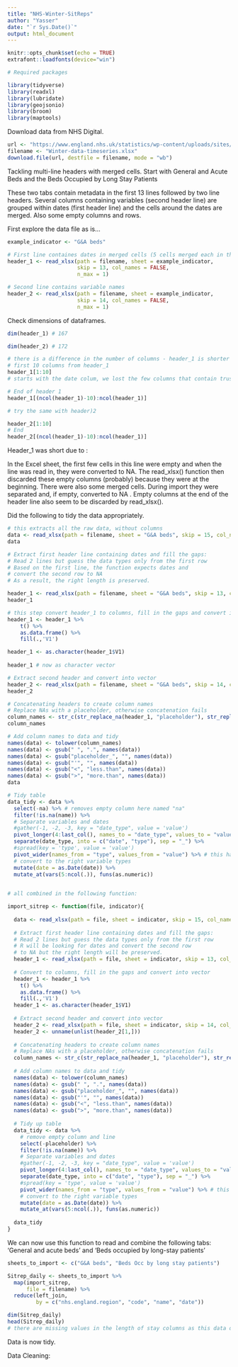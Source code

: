 ```yaml
---
title: "NHS-Winter-SitReps"
author: "Yasser"
date: "`r Sys.Date()`"
output: html_document
---
```


```r
knitr::opts_chunk$set(echo = TRUE)
extrafont::loadfonts(device="win")

# Required packages

library(tidyverse)
library(readxl)
library(lubridate)
library(geojsonio)
library(broom)
library(maptools)


```

Download data from NHS Digital.

```r
url <- "https://www.england.nhs.uk/statistics/wp-content/uploads/sites/2/2021/01/UEC-Daily-SitRep-Acute-Web-File-Timeseries-4.xlsx"
filename <- "Winter-data-timeseries.xlsx"
download.file(url, destfile = filename, mode = "wb")

```
Tackling multi-line headers with merged cells.
Start with General and Acute Beds and the Beds Occupied by Long Stay Patients 

These two tabs contain metadata in the first 13 lines followed by two line headers. Several columns containing variables (second header line) are grouped within dates (first header line) and the cells around the dates are merged. Also some empty columns and rows.

First explore the data file as is...

```r
example_indicator <- "G&A beds"

# First line containes dates in merged cells (5 cells merged each in this case)
header_1 <- read_xlsx(path = filename, sheet = example_indicator, 
                      skip = 13, col_names = FALSE, 
                      n_max = 1)

# Second line contains variable names
header_2 <- read_xlsx(path = filename, sheet = example_indicator, 
                      skip = 14, col_names = FALSE, 
                      n_max = 1)
```

Check dimensions of dataframes.

```r
dim(header_1) # 167

dim(header_2) # 172

# there is a difference in the number of columns - header_1 is shorter by 5
# first 10 columns from header_1
header_1[1:10]
# starts with the date colum, we lost the few columns that contain trust code, name etc. in line 2

# End of header 1
header_1[(ncol(header_1)-10):ncol(header_1)]

```

```r
# try the same with header)2

header_2[1:10]
# End
header_2[(ncol(header_1)-10):ncol(header_1)]

```

Header_1 was short due to :

In the Excel sheet, the first few cells in this line were empty and when the line was read in, they were converted to NA. The read_xlsx() function then discarded these empty columns (probably) because they were at the beginning.
There were also some merged cells. During import they were separated and, if empty, converted to NA . Empty columns at the end of the header line also seem to be discarded by read_xlsx().

Did the following to tidy the data appropriately.

```r
# this extracts all the raw data, without columns
data <- read_xlsx(path = filename, sheet = "G&A beds", skip = 15, col_names = FALSE)
data
```

```r
# Extract first header line containing dates and fill the gaps: 
# Read 2 lines but guess the data types only from the first row
# Based on the first line, the function expects dates and 
# convert the second row to NA 
# As a result, the right length is preserved. 

header_1 <- read_xlsx(path = filename, sheet = "G&A beds", skip = 13, col_names = FALSE, n_max = 2, guess_max = 1)
header_1
```

```r
# this step convert header_1 to columns, fill in the gaps and convert into vector
header_1 <- header_1 %>% 
    t() %>% 
    as.data.frame() %>% 
    fill(.,'V1') 

header_1 <- as.character(header_1$V1)  
  
header_1 # now as character vector

```

```r
# Extract second header and convert into vector
header_2 <- read_xlsx(path = filename, sheet = "G&A beds", skip = 14, col_names = FALSE, n_max = 1)
header_2

```

```r
# Concatenating headers to create column names
# Replace NAs with a placeholder, otherwise concatenation fails
column_names <- str_c(str_replace_na(header_1, "placeholder"), str_replace_na(header_2, "placeholder"), sep = "_")
column_names
```

```r
# Add column names to data and tidy
names(data) <- tolower(column_names)
names(data) <- gsub(" ", ".", names(data))
names(data) <- gsub("placeholder_", "", names(data))
names(data) <- gsub("'", "", names(data))
names(data) <- gsub("<", "less.than", names(data))
names(data) <- gsub(">", "more.than", names(data))
data
```

```r
# Tidy table
data_tidy <- data %>% 
  select(-na) %>% # removes empty column here named "na"
  filter(!is.na(name)) %>% 
  # Separate variables and dates
  #gather(-1, -2, -3, key = "date_type", value = 'value')
  pivot_longer(4:last_col(), names_to = "date_type", values_to = "value") %>% # this has replaced the gather function
  separate(date_type, into = c("date", "type"), sep = "_") %>%
  #spread(key = 'type', value = 'value')
  pivot_wider(names_from = "type", values_from = "value") %>% # this has replaced spread
  # convert to the right variable types
  mutate(date = as.Date(date)) %>%
  mutate_at(vars(5:ncol(.)), funs(as.numeric))
  
```
```r
# all combined in the following function:

import_sitrep <- function(file, indicator){
  
  data <- read_xlsx(path = file, sheet = indicator, skip = 15, col_names = FALSE) 
  
  # Extract first header line containing dates and fill the gaps: 
  # Read 2 lines but guess the data types only from the first row
  # R will be looking for dates and convert the second row
  # to NA but the right length will be preserved. 
  header_1 <- read_xlsx(path = file, sheet = indicator, skip = 13, col_names = FALSE, n_max = 2, guess_max = 1)
  
  # Convert to columns, fill in the gaps and convert into vector
  header_1 <- header_1 %>% 
    t() %>% 
    as.data.frame() %>% 
    fill(.,'V1') 
  header_1 <- as.character(header_1$V1)  
  
  # Extract second header and convert into vector
  header_2 <- read_xlsx(path = file, sheet = indicator, skip = 14, col_names = FALSE, n_max = 1)
  header_2 <- unname(unlist(header_2[1,]))
  
  # Concatenating headers to create column names
  # Replace NAs with a placeholder, otherwise concatenation fails
  column_names <- str_c(str_replace_na(header_1, "placeholder"), str_replace_na(header_2, "placeholder"), sep = "_")
  
  # Add column names to data and tidy
  names(data) <- tolower(column_names)
  names(data) <- gsub(" ", ".", names(data))
  names(data) <- gsub("placeholder_", "", names(data))
  names(data) <- gsub("'", "", names(data))
  names(data) <- gsub("<", "less.than", names(data))
  names(data) <- gsub(">", "more.than", names(data))
  
  # Tidy up table
  data_tidy <- data %>% 
    # remove empty column and line
    select(-placeholder) %>% 
    filter(!is.na(name)) %>%
    # Separate variables and dates
    #gather(-1, -2, -3, key = "date_type", value = 'value')
    pivot_longer(4:last_col(), names_to = "date_type", values_to = "value") %>% # this has replaced the gather function
    separate(date_type, into = c("date", "type"), sep = "_") %>%
    #spread(key = 'type', value = 'value')
    pivot_wider(names_from = "type", values_from = "value") %>% # this has replaced spread
    # convert to the right variable types
    mutate(date = as.Date(date)) %>%
    mutate_at(vars(5:ncol(.)), funs(as.numeric))
  
  data_tidy
}
```


We can now use this function to read and combine the following tabs: ‘General and acute beds’ and ‘Beds occupied by long-stay patients’

```r
sheets_to_import <- c("G&A beds", "Beds Occ by long stay patients")

Sitrep_daily <- sheets_to_import %>% 
  map(import_sitrep,
      file = filename) %>%
  reduce(left_join, 
         by = c("nhs.england.region", "code", "name", "date"))

dim(Sitrep_daily)
head(Sitrep_daily)
# there are missing values in the length of stay columns as this data didn't start until 30th Nov 2020
```

Data is now tidy.

Data Cleaning:



